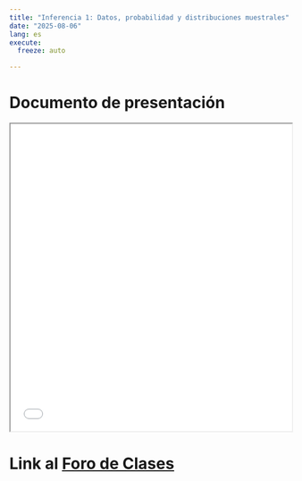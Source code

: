 ```yaml
---
title: "Inferencia 1: Datos, probabilidad y distribuciones muestrales"
date: "2025-08-06"
lang: es
execute:
  freeze: auto   

---
```


# Documento de presentación

<iframe src=/slides/02_inferencia1.html height="550" width=100% allowfullscreen="true">
</iframe> 

# Link al [Foro de Clases](/content/foro-clases.qmd)